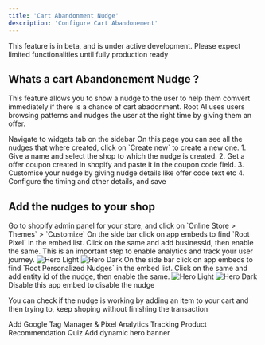 ```yaml
---
title: 'Cart Abandonment Nudge'
description: 'Configure Cart Abandonement'
---
```


<Warning>This feature is in beta, and is under active development. Please expect limited functionalities until fully production ready</Warning>

## Whats a cart Abandonement Nudge ?

This feature allows you to show a nudge to the user to help them comvert immediately if there is a chance of cart abadonment. 
Root AI uses users browsing patterns and nudges the user at the right time by giving them an offer.

<Steps>
  <Step title="Install Root Shopify App & Open the same">
    Navigate to widgets tab on the sidebar
  </Step>
  <Step title="Open Widgets -> Personalized Nudge">
    On this page you can see all the nudges that where created, click on `Create new` to create a new one.
  </Step>
   <Step title="Enter the details">
    1. Give a name and select the shop to which the nudge is created.
    2. Get a offer coupon created in shopify and paste it in the coupon code field.
    3. Customise your nudge by giving nudge details like offer code text etc
    4. Configure the timing and other details, and save
  </Step>
</Steps>

## Add the nudges to your shop

<Steps>
  <Step title="Open the shopify admin panel">
    Go to shopify admin panel for your store, and click on `Online Store > Themes` > `Customize`
  </Step>
  <Step title="Enable Root Pixel App Embed Block">
    On the side bar click on app embeds to find `Root Pixel` in the embed list. 
    Click on the same and add businessId, then enable the same. This is an important step 
    to enable analytics and track your user journey.
    <img
      className="block dark:hidden"
      src="/images/app-embed-block.png"
      alt="Hero Light"
    />
    <img
      className="hidden dark:block"
      src="/images/app-embed-block.png"
      alt="Hero Dark"
    />

  </Step>
  <Step title="Enable Root Personlisation Nudge App Embed Block">
    On the side bar click on app embeds to find `Root Personalized Nudges` in the embed list. 
    Click on the same and add entity id of the nudge, then enable the same.
    <img
      className="block dark:hidden"
      src="/images/enable-nudge.png"
      alt="Hero Light"
    />
    <img
      className="hidden dark:block"
      src="/images/enable-nudge.png"
      alt="Hero Dark"
    />
    <Tip>Disable this app embed to disable the nudge</Tip>
  </Step>
</Steps>

<Note>You can check if the nudge is working by adding an item to your cart and then trying to, keep shoping without finishing the transaction</Note>

<CardGroup cols={2}>
  <Card
    title="Tracking"
    icon="chart-mixed"
    href="/tracking"
  >
    Add Google Tag Manager & Pixel Analytics Tracking
  </Card>
  <Card
    title="Product Recommendation Quiz"
    icon="chart-mixed"
    href="/quickstart"
  >
    Product Recommendation Quiz
  </Card>
   <Card
    title="Dynamic Hero Banner (Beta)"
    icon="chart-mixed"
    href="/hero-banner"
  >
    Add dynamic hero banner
  </Card>
</CardGroup>